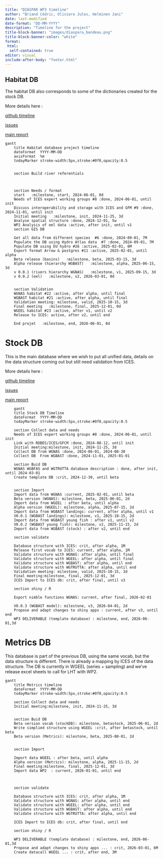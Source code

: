```yaml
---
title: "DIASPAR WP3 timeline"
author: "Briand Cédric, Oliviero Jules, Helminen Jani"
date: last-modified
date-format: "DD-MM-YYYY"
description: "Timeline for the project"
title-block-banner: "images/diaspara_bandeau.png"
title-block-banner-color: "white"
format:
 html:
  self-contained: true
editor: visual
include-after-body: "footer.html"
---
```


## Habitat DB

The habitat DB also corresponds to some of the dictionaries created for the stock DB.

More details here :

[github timeline](https://github.com/orgs/DIASPARAproject/projects/4/views/2)

[issues](https://github.com/DIASPARAproject/WP3_habitat/issues)

[main report](https://projets_eabx.pages.mia.inra.fr/diaspara/fr/deliverables/wp3/p8/rep5.html)

```mermaid
gantt
    title Habitat database project timeline
    dateFormat  YYYY-MM-DD
    axisFormat  %m
    todayMarker stroke-width:5px,stroke:#0f0,opacity:0.5


    section Build river referentials



    section Needs / format
    start   :milestone, start, 2024-06-01, 0d
    Needs of ICES expert working groups #8 :done, 2024-06-01, until init
    Discuss interoperability and storage with ICES and GFM #9 :done, 2024-11-01, until init
    Initial meeting   :milestone, init, 2024-11-25, 3d
    Analyse spatial structure :done, 2024-12-01, 5w
    WP2 Analysis of eel data :active, after init, until v1
    section GIS DB
 
    Get all data from different species  #6 :done, 2024-09-01, 7M
    Populate the DB using Hydro Atlas data  #7 :done, 2024-09-01, 7M
    Populate DB using EU hydro #26 :active, 2025-02-01, 6M 
    Export format Arrow & postgres #11 :active, 2025-02-01, until alpha
    Beta release (basins)   :milestone, beta, 2025-03-15, 3d
    Alpha release (hierarchy WGBAST)   :milestone, alpha, 2025-06-15, 3d
    v 0.0.1 (rivers hierarchy WGNAS)   :milestone, v1, 2025-09-15, 3d
    v 0.0.2 (eel)   :milestone, v2, 2026-03-01, 0d


    section Validation
    WGNAS habitat #22 :active, after alpha, until final
    WGBAST habitat #21 :active, after alpha, until final
    Validation meeting: milestone, valid, 2025-10-15, 3d
    Final meeting   :milestone, final, 2025-12-01, 0d
    WGEEL habitat #23 :active, after v1, until v2
    Release to ICES: active, after v2, until end

    End projet   :milestone, end, 2026-06-01, 0d
```

# Stock DB

This is the main database where we wish to put all unified data, details on the data structure coming out but still need validation from ICES.

More details here :

[github timeline](https://github.com/orgs/DIASPARAproject/projects/4/views/6)

[issues](https://github.com/DIASPARAproject/WP3_migdb/issues)

[main report](https://projets_eabx.pages.mia.inra.fr/diaspara/fr/deliverables/wp3/p7/rep4.html)

```mermaid
    gantt
    title Stock DB Timeline
    dateFormat  YYYY-MM-DD
    todayMarker stroke-width:5px,stroke:#0f0,opacity:0.5

    section Collect data and needs
    Needs of ICES expert working groups #8 :done, 2024-06-01, until init
    Link with RDBES/ICES/GFCM :done, 2024-08-12, until init
    Initial meeting:milestone, init, 2024-11-25, 3d
    Collect DB from WGNAS :done, 2024-06-01, 2024-08-30
    Collect DB  From WGBAST :done, 2024-11-01, 2025-01-01

    section Buid DB
    WGNAS WGBFAS and WGTRUTTA database description : done, after init, until 2024-03-01
    Create template DB :crit, 2024-12-30, until beta


    section Import
    Import data from WGNAS :current, 2025-02-01, until beta
    Beta version (WGNAS): milestone, beta, 2025-06-01, 2d
    Import data from WGEEL : after beta, until alpha
    Alpha version (WGEEL): milestone, alpha, 2025-07-15, 2d
    Import data from WGBAST landings: current, after alpha, until v1
    V0.0.1 (WGBAST landings): milestone, v1, 2025-10-15, 2d
    Import data from WGBAST young fish : after v1, until v2
    V0.0.2 (WGBAST young fish): milestone, v2, 2025-11-15, 2d
    Import data from WGBAST (stock) : after v2, until end

    section validate

    Database structure with ICES: crit, after alpha, 1M
    Release first vocab to ICES: current, after alpha, 1M
    Validate structure with WGNAS: after alpha, until final
    Validate structure with WGEEL: after alpha, until final
    Validate structure with WGBAST: after alpha, until end
    Validate structure with WGTRUTTA: after alpha, until end
    Validation meeting: milestone, valid, 2025-10-15, 3d
    Final meeting:milestone, final, 2025-12-01, 3d
    ICES Import to ICES db: crit, after final, until v3

    section shiny / R

    Export nimble functions WGNAS: current, after final, 2026-02-01

    V0.0.3 (WGBAST model): milestone, v3, 2026-04-01, 2d
    Propose and adapt changes to shiny apps : current, after v3, until end
    WP3 DELIVERABLE (template database) : milestone, end, 2026-06-01,3d
```

# Metrics DB

This database is part of the previous DB, using the same vocab, but the data structure is different. There is already a mapping by ICES of the data structure. The DB is currently in WGEEL (series + sampling) and we've release excel sheets to call for LHT with WP2.

```mermaid
gantt
    title Metrics timeline
    dateFormat  YYYY-MM-DD
    todayMarker stroke-width:5px,stroke:#0f0,opacity:0.5

    section Collect data and needs
    Initial meeting:milestone, init, 2024-11-25, 3d


    section Buid DB
    Beta version vocab (stockDB): milestone, betastock, 2025-06-01, 2d
    Write simplied structure using WGEEL :crit, after betastock, until beta
    Beta version (Metrics): milestone, beta, 2025-08-01, 2d


    section Import

    Import data WGEEL : after beta, until alpha
    Alpha version (Metrics): milestone, alpha, 2025-11-15, 2d
    Final meeting:milestone, final, 2025-12-01, 3d
    Import data WP2  : current, 2026-01-01, until end

    

    section validate

    Database structure with ICES: crit, after alpha, 1M
    Validate structure with WGNAS: after alpha, until end
    Validate structure with WGEEL: after alpha, until end
    Validate structure with WGBAST: after alpha, until end
    Validate structure with WGTRUTTA: after alpha, until end

    ICES Import to ICES db: crit, after final, until end

    section shiny / R

    WP3 DELIVERABLE (template database) : milestone, end, 2026-06-01,3d
    Propose and adapt changes to shiny apps ... : crit, 2026-03-01, 6M
    Create datacall WGEEL ... : crit, after end, 3M
```